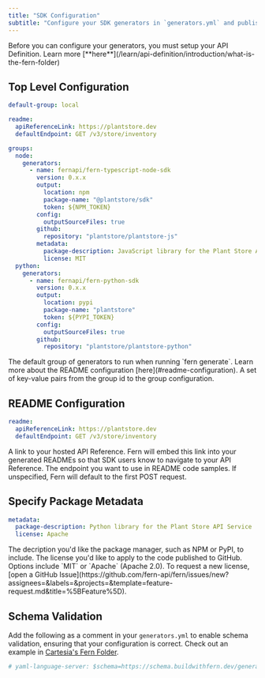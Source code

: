 ```yaml
---
title: "SDK Configuration"
subtitle: "Configure your SDK generators in `generators.yml` and publish to registries"
---
```


<Note>
  Before you can configure your generators, you must setup your API Definition. Learn more
  [**here**](/learn/api-definition/introduction/what-is-the-fern-folder)
</Note>

## Top Level Configuration

```yaml title="generators.yml" maxLines=10
default-group: local

readme:
  apiReferenceLink: https://plantstore.dev
  defaultEndpoint: GET /v3/store/inventory

groups:
  node:
    generators:
      - name: fernapi/fern-typescript-node-sdk
        version: 0.x.x
        output:
          location: npm
          package-name: "@plantstore/sdk"
          token: ${NPM_TOKEN}
        config:
          outputSourceFiles: true
        github:
          repository: "plantstore/plantstore-js"
        metadata:
          package-description: JavaScript library for the Plant Store API Service
          license: MIT
  python:
    generators:
      - name: fernapi/fern-python-sdk
        version: 0.x.x
        output:
          location: pypi
          package-name: "plantstore"
          token: ${PYPI_TOKEN}
        config:
          outputSourceFiles: true
        github:
          repository: "plantstore/plantstore-python"
```

<ParamField path="default-group" type="string" required={false}>
  The default group of generators to run when running `fern generate`.
</ParamField>

<ParamField path="readme" type="object" required={false}>
  Learn more about the README configuration [here](#readme-configuration).
</ParamField>

<ParamField path="groups" type="map<string, GroupConfiguration>" required={false}>
  A set of key-value pairs from the group id to the group configuration.
</ParamField>

## README Configuration

```yaml generators.yml
readme:
  apiReferenceLink: https://plantstore.dev
  defaultEndpoint: GET /v3/store/inventory
```

<ParamField path="readme.apiReferenceLink" type="string" required={false}>
  A link to your hosted API Reference. Fern will embed this link into your generated READMEs so that SDK users know to
  navigate to your API Reference.
</ParamField>

<ParamField path="readme.defaultEndpoint" type="ReadMe Configuration" required={false}>
  The endpoint you want to use in README code samples. If unspecified, Fern will default to the first POST request.
</ParamField>

## Specify Package Metadata

```yaml generators.yml
metadata:
  package-description: Python library for the Plant Store API Service
  license: Apache
```

<ParamField path="generator.metadata.package-description" type="string" required={false}>
  The decription you'd like the package manager, such as NPM or PyPI, to include.
</ParamField>

<ParamField path="generator.metadata.license" type="License" required={false}>
  The license you'd like to apply to the code published to GitHub. Options include `MIT` or `Apache` (Apache 2.0). To
  request a new license, [open a GitHub
  Issue](https://github.com/fern-api/fern/issues/new?assignees=&labels=&projects=&template=feature-request.md&title=%5BFeature%5D).
</ParamField>

## Schema Validation

Add the following as a comment in your `generators.yml` to enable schema validation, ensuring that your configuration is correct. Check out an example in [Cartesia's Fern Folder](https://github.com/cartesia-ai/docs/blob/43b143f66845d90bffbd0ef1951fd812229d95c0/fern/generators.yml#L1).

```yaml
# yaml-language-server: $schema=https://schema.buildwithfern.dev/generators-yml.json
```
